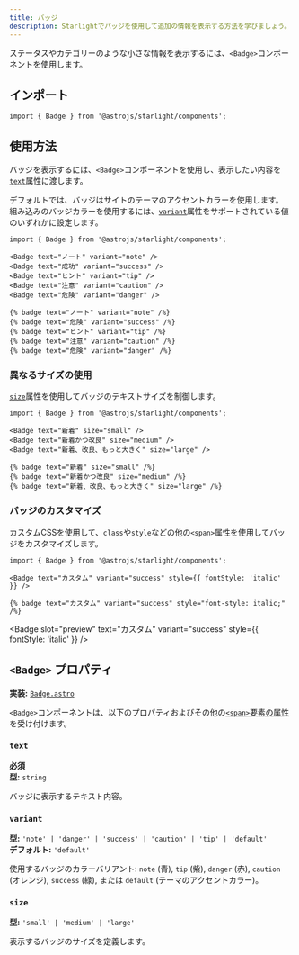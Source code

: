 ```yaml
---
title: バッジ
description: Starlightでバッジを使用して追加の情報を表示する方法を学びましょう。
---
```



ステータスやカテゴリーのような小さな情報を表示するには、`<Badge>`コンポーネントを使用します。


<Preview>

<Badge slot="preview" text="新着" />

</Preview>

## インポート

```tsx
import { Badge } from '@astrojs/starlight/components';
```

## 使用方法

バッジを表示するには、`<Badge>`コンポーネントを使用し、表示したい内容を[`text`](#text)属性に渡します。

デフォルトでは、バッジはサイトのテーマのアクセントカラーを使用します。
組み込みのバッジカラーを使用するには、[`variant`](#variant)属性をサポートされている値のいずれかに設定します。

<Preview>

```mdx
import { Badge } from '@astrojs/starlight/components';

<Badge text="ノート" variant="note" />
<Badge text="成功" variant="success" />
<Badge text="ヒント" variant="tip" />
<Badge text="注意" variant="caution" />
<Badge text="危険" variant="danger" />
```

<Fragment slot="markdoc">

```markdoc
{% badge text="ノート" variant="note" /%}
{% badge text="危険" variant="success" /%}
{% badge text="ヒント" variant="tip" /%}
{% badge text="注意" variant="caution" /%}
{% badge text="危険" variant="danger" /%}
```

</Fragment>

<Fragment slot="preview">
	<Badge text="ノート" variant="note" />
	<Badge text="成功" variant="success" />
	<Badge text="ヒント" variant="tip" />
	<Badge text="注意" variant="caution" />
	<Badge text="危険" variant="danger" />
</Fragment>

</Preview>

### 異なるサイズの使用

[`size`](#size)属性を使用してバッジのテキストサイズを制御します。

<Preview>

```mdx /size="\w+"/
import { Badge } from '@astrojs/starlight/components';

<Badge text="新着" size="small" />
<Badge text="新着かつ改良" size="medium" />
<Badge text="新着、改良、もっと大きく" size="large" />
```

<Fragment slot="markdoc">

```markdoc /size="\w+"/
{% badge text="新着" size="small" /%}
{% badge text="新着かつ改良" size="medium" /%}
{% badge text="新着、改良、もっと大きく" size="large" /%}
```

</Fragment>

<Fragment slot="preview">
	<Badge text="新着" size="small" />
	<Badge text="新着かつ改良" size="medium" />
	<Badge text="新着、改良、もっと大きく" size="large" />
</Fragment>

</Preview>

### バッジのカスタマイズ

カスタムCSSを使用して、`class`や`style`などの他の`<span>`属性を使用してバッジをカスタマイズします。

<Preview>

```mdx "style={{ fontStyle: 'italic' }}"
import { Badge } from '@astrojs/starlight/components';

<Badge text="カスタム" variant="success" style={{ fontStyle: 'italic' }} />
```

<Fragment slot="markdoc">

```markdoc 'style="font-style: italic;"'
{% badge text="カスタム" variant="success" style="font-style: italic;" /%}
```

</Fragment>

<Badge
	slot="preview"
	text="カスタム"
	variant="success"
	style={{ fontStyle: 'italic' }}
/>

</Preview>

## `<Badge>` プロパティ

**実装:** [`Badge.astro`](https://github.com/withastro/starlight/blob/main/packages/starlight/user-components/Badge.astro)

`<Badge>`コンポーネントは、以下のプロパティおよびその他の[`<span>`要素の属性](https://developer.mozilla.org/ja/docs/Web/HTML/Global_attributes)を受け付けます。

### `text`

**必須**  
**型:** `string`

バッジに表示するテキスト内容。

### `variant`

**型:** `'note' | 'danger' | 'success' | 'caution' | 'tip' | 'default'`  
**デフォルト:** `'default'`

使用するバッジのカラーバリアント: `note` (青), `tip` (紫), `danger` (赤), `caution` (オレンジ), `success` (緑), または `default` (テーマのアクセントカラー)。

### `size`

**型:** `'small' | 'medium' | 'large'`

表示するバッジのサイズを定義します。
